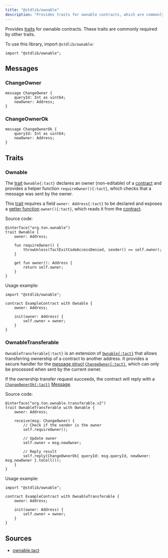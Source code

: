 ```yaml
---
title: "@stdlib/ownable"
description: "Provides traits for ownable contracts, which are commonly required by other traits."
---
```


Provides [traits](/book/types#composite-types) for ownable contracts. These traits are commonly required by other traits.

To use this library, import `@stdlib/ownable`:

```tact
import "@stdlib/ownable";
```

## Messages

### ChangeOwner

```tact
message ChangeOwner {
    queryId: Int as uint64;
    newOwner: Address;
}
```

### ChangeOwnerOk

```tact
message ChangeOwnerOk {
    queryId: Int as uint64;
    newOwner: Address;
}
```

## Traits

### Ownable

The [trait](/book/types#composite-types) `Ownable{:tact}` declares an owner (non-editable) of a [contract](/book/contracts) and provides a helper function `requireOwner(){:tact}`, which checks that a message was sent by the owner.

This [trait](/book/types#composite-types) requires a field `owner: Address{:tact}` to be declared and exposes a [getter function](/book/functions#getter-functions) `owner(){:tact}`, which reads it from the [contract](/book/contracts).

Source code:

```tact
@interface("org.ton.ownable")
trait Ownable {
    owner: Address;

    fun requireOwner() {
        throwUnless(TactExitCodeAccessDenied, sender() == self.owner);
    }

    get fun owner(): Address {
        return self.owner;
    }
}
```

Usage example:

```tact /Ownable/
import "@stdlib/ownable";

contract ExampleContract with Ownable {
    owner: Address;

    init(owner: Address) {
        self.owner = owner;
    }
}
```

### OwnableTransferable

`OwnableTransferable{:tact}` is an extension of [`Ownable{:tact}`](#ownable) that allows transferring ownership of a contract to another address. It provides a secure handler for the [message struct](/book/structs-and-messages#messages) [`ChangeOwner{:tact}`](#changeowner), which can only be processed when sent by the current owner.

If the ownership transfer request succeeds, the contract will reply with a [`ChangeOwnerOk{:tact}`](#changeownerok) [Message](/book/structs-and-messages#messages).

Source code:

```tact
@interface("org.ton.ownable.transferable.v2")
trait OwnableTransferable with Ownable {
    owner: Address;

    receive(msg: ChangeOwner) {
        // Check if the sender is the owner
        self.requireOwner();

        // Update owner
        self.owner = msg.newOwner;

        // Reply result
        self.reply(ChangeOwnerOk{ queryId: msg.queryId, newOwner: msg.newOwner }.toCell());
    }
}
```

Usage example:

```tact /OwnableTransferable/
import "@stdlib/ownable";

contract ExampleContract with OwnableTransferable {
    owner: Address;

    init(owner: Address) {
        self.owner = owner;
    }
}
```

## Sources

* [ownable.tact](https://github.com/tact-lang/tact/blob/61541b7783098e1af669faccd7d2334c10981c72/stdlib/libs/ownable.tact)
